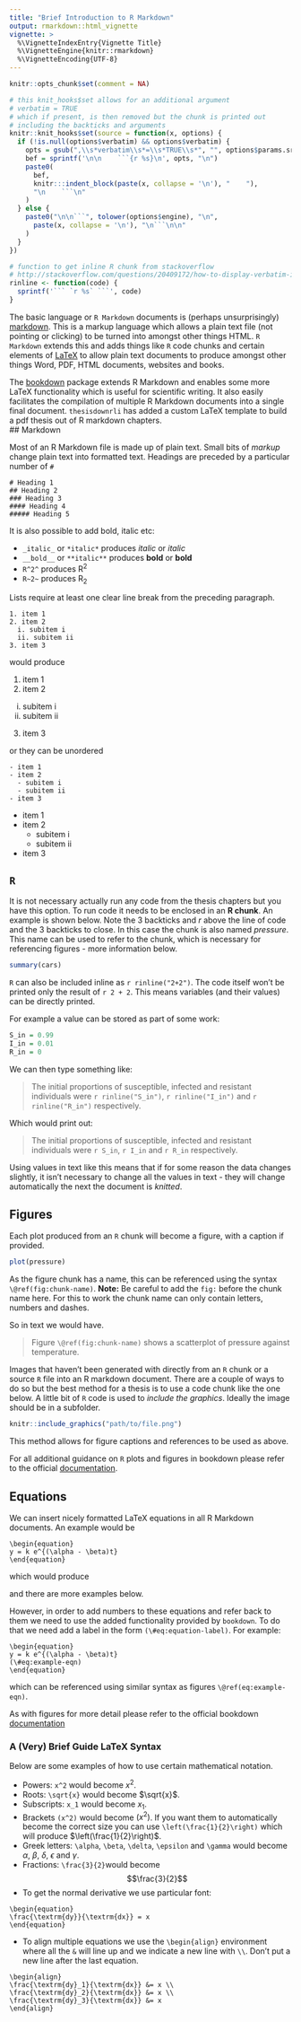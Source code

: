 ```yaml
---
title: "Brief Introduction to R Markdown"
output: rmarkdown::html_vignette
vignette: >
  %\VignetteIndexEntry{Vignette Title}
  %\VignetteEngine{knitr::rmarkdown}
  %\VignetteEncoding{UTF-8}
---
```


```r
knitr::opts_chunk$set(comment = NA)
```

```r
# this knit_hooks$set allows for an additional argument
# verbatim = TRUE
# which if present, is then removed but the chunk is printed out
# including the backticks and arguments
knitr::knit_hooks$set(source = function(x, options) {
  if (!is.null(options$verbatim) && options$verbatim) {
    opts = gsub(",\\s*verbatim\\s*=\\s*TRUE\\s*", "", options$params.src)
    bef = sprintf('\n\n    ```{r %s}\n', opts, "\n")
    paste0(
      bef, 
      knitr:::indent_block(paste(x, collapse = '\n'), "    "), 
      "\n    ```\n"
    )
  } else {
    paste0("\n\n```", tolower(options$engine), "\n", 
      paste(x, collapse = '\n'), "\n```\n\n"
    )
  }
})

# function to get inline R chunk from stackoverflow
# http://stackoverflow.com/questions/20409172/how-to-display-verbatim-inline-r-code-with-backticks-using-rmarkdown
rinline <- function(code) {
  sprintf('``` `r %s` ```', code)
}
```

The basic language or `R Markdown` documents is (perhaps unsurprisingly) [markdown](https://daringfireball.net/projects/markdown/). This is a markup language which allows a plain text file (not pointing or clicking) to be turned into amongst other things HTML. `R Markdown` extends this and adds things like `R` code chunks and certain elements of [LaTeX](https://www.latex-project.org/) to allow plain text documents to produce amongst other things Word, PDF, HTML documents, websites and books.  

The [bookdown](https://bookdown.org/yihui/bookdown/) package extends R Markdown and enables some more LaTeX functionality which is useful for scientific writing. It also easily facilitates the compilation of multiple R Markdown documents into a single final document. `thesisdownrli` has added a custom LaTeX template to build a pdf thesis out of R markdown chapters.  
## Markdown

Most of an R Markdown file is made up of plain text. Small bits of *markup* change plain text into formatted text. Headings are preceded by a particular number of `#`

```
# Heading 1
## Heading 2
### Heading 3
#### Heading 4
##### Heading 5
```

It is also possible to add bold, italic etc:

- `_italic_` or `*italic*` produces _italic_ or *italic*
- `__bold__` or `**italic**` produces __bold__ or **bold**
- `R^2^` produces R^2^
- `R~2~` produces R~2~

Lists require at least one clear line break from the preceding paragraph.

```
1. item 1
2. item 2
  i. subitem i
  ii. subitem ii
3. item 3
```

would produce 

1. item 1
2. item 2
  i. subitem i
  ii. subitem ii
3. item 3

or they can be unordered

```
- item 1
- item 2
  - subitem i
  - subitem ii
- item 3
```

- item 1
- item 2
  - subitem i
  - subitem ii
- item 3


## `R` 

It is not necessary actually run any code from the thesis chapters but you have this option. To run code it needs to be enclosed in an **R chunk**. An example is shown below. Note the 3 backticks and *r* above the line of code and the 3 backticks to close. In this case the chunk is also named *pressure*. This name can be used to refer to the chunk, which is necessary for referencing figures - more information below.  

```r
summary(cars)
```


`R` can also be included inline as `r rinline("2+2")`. The code itself won't be printed only the result of `r 2 + 2`. This means variables (and their values) can be directly printed. 

For example a value can be stored as part of some work:
```r
S_in = 0.99
I_in = 0.01
R_in = 0
``` 

We can then type something like:

> The initial proportions of susceptible, infected and resistant individuals were `r rinline("S_in")`, `r rinline("I_in")` and `r rinline("R_in")` respectively. 

Which would print out:

> The initial proportions of susceptible, infected and resistant individuals were `r S_in`, `r I_in` and `r R_in` respectively. 

Using values in text like this means that if for some reason the data changes slightly, it isn't necessary to change all the values in text - they will change automatically the next the document is *knitted*.

## Figures

Each plot produced from an `R` chunk will become a figure, with a caption if provided. 

```r
plot(pressure)
``` 

As the figure chunk has a name, this can be referenced using the syntax `\@ref(fig:chunk-name)`. **Note:** Be careful to add the `fig:` before the chunk name here. For this to work the chunk name can only contain letters, numbers and dashes. 

So in text we would have.

> Figure `\@ref(fig:chunk-name)` shows a scatterplot of pressure against temperature.

Images that haven't been generated with directly from an `R` chunk or a source `R` file into an R markdown document. There are a couple of ways to do so but the best method for a thesis is to use a code chunk like the one below. A little bit of `R` code is used to *include the graphics*. Ideally the image should be in a subfolder. 

```r
knitr::include_graphics("path/to/file.png")
```

This method allows for figure captions and references to be used as above. 

For all additional guidance on `R` plots and figures in bookdown please refer to the official [documentation](https://bookdown.org/yihui/bookdown/figures.html).

## Equations

We can insert nicely formatted LaTeX equations in all R Markdown documents. An example would be 

```
\begin{equation}
y = k e^{(\alpha - \beta)t} 
\end{equation}
```

which would produce 

\begin{equation}
y = k e^{(\alpha - \beta)t} 
\end{equation}

and there are more examples below. 

However, in order to add numbers to these equations and refer back to them we need to use the added functionality provided by `bookdown`. To do that we need add a label in the form `(\#eq:equation-label)`. For example:

```
\begin{equation}
y = k e^{(\alpha - \beta)t} 
(\#eq:example-eqn)
\end{equation}
```

which can be referenced using similar syntax as figures `\@ref(eq:example-eqn)`. 

As with figures for more detail please refer to the official bookdown [documentation](https://bookdown.org/yihui/bookdown/markdown-extensions-by-bookdown.html#equations)

### A (Very) Brief Guide LaTeX Syntax

Below are some examples of how to use certain mathematical notation.

- Powers: `x^2` would become $x^2$.
- Roots: `\sqrt{x}` would become $\sqrt{x}$.
- Subscripts: `x_1` would become $x_1$.
- Brackets `(x^2)` would become $(x^2)$. If you want them to automatically become the correct size you can use `\left(\frac{1}{2}\right)` which will produce $\left(\frac{1}{2}\right)$.
- Greek letters: `\alpha`, `\beta`, `\delta`, `\epsilon` and `\gamma` would become $\alpha$, $\beta$, $\delta$, $\epsilon$ and $\gamma$.
- Fractions: `\frac{3}{2}`would become $$\frac{3}{2}$$
- To get the normal derivative we use particular font:

```
\begin{equation}
\frac{\textrm{dy}}{\textrm{dx}} = x
\end{equation}
```

\begin{equation}
\frac{\textrm{dy}}{\textrm{dx}} = x
\end{equation}

- To align multiple equations we use the `\begin{align}` environment where all the `&` will line up and we indicate a new line with `\\`. Don't put a new line after the last equation. 

```
\begin{align}
\frac{\textrm{dy}_1}{\textrm{dx}} &= x \\
\frac{\textrm{dy}_2}{\textrm{dx}} &= x \\
\frac{\textrm{dy}_3}{\textrm{dx}} &= x 
\end{align}
```

\begin{align}
\frac{\textrm{dy}_1}{\textrm{dx}} &= x \\
\frac{\textrm{dy}_2}{\textrm{dx}} &= x \\
\frac{\textrm{dy}_3}{\textrm{dx}} &= x 
\end{align}